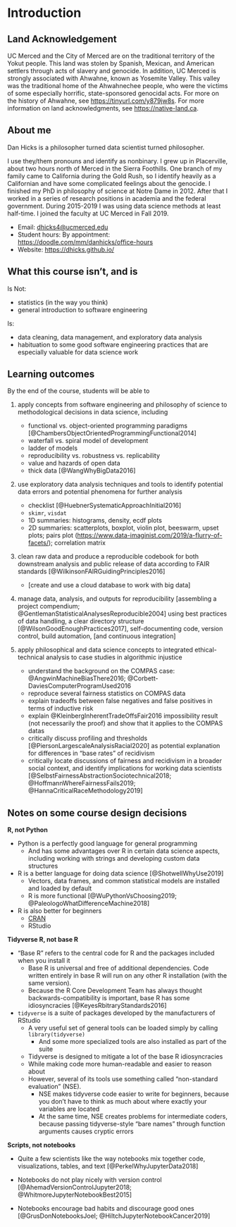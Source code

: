 # Introduction

## Land Acknowledgement ##

UC Merced and the City of Merced are on the traditional territory of the Yokut people.  This land was stolen by Spanish, Mexican, and American settlers through acts of slavery and genocide.  In addition, UC Merced is strongly associated with Ahwahne, known as Yosemite Valley.  This valley was the traditional home of the Ahwahnechee people, who were the victims of some especially horrific, state-sponsored genocidal acts.  For more on the history of Ahwahne, see <https://tinyurl.com/y879jw8s>.  For more information on land acknowledgments, see <https://native-land.ca>.  


## About me ##

Dan Hicks is a philosopher turned data scientist turned philosopher.  

I use they/them pronouns and identify as nonbinary.  I grew up in Placerville, about two hours north of Merced in the Sierra Foothills.  One branch of my family came to California during the Gold Rush, so I identify heavily as a Californian and have some complicated feelings about the genocide.  I finished my PhD in philosophy of science at Notre Dame in 2012.  After that I worked in a series of research positions in academia and the federal government.  During 2015-2019 I was using data science methods at least half-time.  I joined the faculty at UC Merced in Fall 2019.  

- Email: <dhicks4@ucmerced.edu>
- Student hours: By appointment: <https://doodle.com/mm/danhicks/office-hours>
- Website: <https://dhicks.github.io/>


## What this course isn't, and is ##

Is Not: 

- statistics (in the way you think)
- general introduction to software engineering

Is: 

- data cleaning, data management, and exploratory data analysis
- habituation to some good software engineering practices that are especially valuable for data science work

## Learning outcomes ##

By the end of the course, students will be able to 

1. apply concepts from software engineering and philosophy of science to methodological decisions in data science, including
	- functional vs. object-oriented programming paradigms [@ChambersObjectOrientedProgrammingFunctional2014]
	- waterfall vs. spiral model of development
	- ladder of models
	- reproducibility vs. robustness vs. replicability
	- value and hazards of open data
	- thick data [@WangWhyBigData2016]

3. use exploratory data analysis techniques and tools to identify potential data errors and potential phenomena for further analysis
	- checklist [@HuebnerSystematicApproachInitial2016]
	- `skimr`, `visdat`
	- 1D summaries: histograms, density, ecdf plots
	- 2D summaries: scatterplots, boxplot, violin plot, beeswarm, upset plots; pairs plot (<https://www.data-imaginist.com/2019/a-flurry-of-facets/>); correlation matrix

2. clean raw data and produce a reproducible codebook for both downstream analysis and public release of data according to FAIR standards [@WilkinsonFAIRGuidingPrinciples2016]
	- [create and use a cloud database to work with big data]

4. manage data, analysis, and outputs for reproducibility [assembling a project compendium; @GentlemanStatisticalAnalysesReproducible2004] using best practices of data handling, a clear directory structure [@WilsonGoodEnoughPractices2017], self-documenting code, version control, build automation, [and continuous integration] 

5. apply philosophical and data science concepts to integrated ethical-technical analysis to case studies in algorithmic injustice
    - understand the background on the COMPAS case:  @AngwinMachineBiasThere2016; @Corbett-DaviesComputerProgramUsed2016
	- reproduce several fairness statistics on COMPAS data
	- explain tradeoffs between false negatives and false positives in terms of inductive risk
	- explain @KleinbergInherentTradeOffsFair2016 impossibility result (not necessarily the proof) and show that it applies to the COMPAS datas
	- critically discuss profiling and thresholds [@PiersonLargescaleAnalysisRacial2020] as potential explanation for differences in "base rates" of recidivism
	- critically locate discussions of fairness and recidivism in a broader social context, and identify implications for working data scientists [@SelbstFairnessAbstractionSociotechnical2018; @HoffmannWhereFairnessFails2019; @HannaCriticalRaceMethodology2019]


## Notes on some course design decisions ##

**R, not Python**

- Python is a perfectly good language for general programming
    - And has some advantages over R in certain data science aspects, including working with strings and developing custom data structures

- R is a better language for doing data science [@ShotwellWhyUse2019]
    - Vectors, data frames, and common statistical models are installed and loaded by default
    - R is more functional [@WuPythonVsChoosing2019; @PaleologoWhatDifferenceMachine2018]
    
- R is also better for beginners
    - [CRAN](https://twitter.com/kccarrell/status/1030482372775620613)
    - RStudio
    
    
**Tidyverse R, not base R**

- "Base R" refers to the central code for R and the packages included when you install it
    - Base R is universal and free of additional dependencies.  Code written entirely in base R will run on any other R installation (with the same version). 
    - Because the R Core Development Team has always thought backwards-compatibility is important, base R has some idiosyncracies [@KeyesRbitraryStandards2016]
    
- `tidyverse` is a suite of packages developed by the manufacturers of RStudio
    - A very useful set of general tools can be loaded simply by calling `library(tidyverse)`
        - And some more specialized tools are also installed as part of the suite
    - Tidyverse is designed to mitigate a lot of the base R idiosyncracies
    - While making code more human-readable and easier to reason about
    - However, several of its tools use something called "non-standard evaluation" (NSE). 
        - NSE makes tidyverse code easier to write for beginners, because you don't have to think as much about where exactly your variables are located
        - At the same time, NSE creates problems for intermediate coders, because passing tidyverse-style "bare names" through function arguments causes cryptic errors
        

    
**Scripts, not notebooks**

- Quite a few scientists like the way notebooks mix together code, visualizations, tables, and text [@PerkelWhyJupyterData2018]

- Notebooks do not play nicely with version control  [@AhemadVersionControlJupyter2018; @WhitmoreJupyterNotebookBest2015]
- Notebooks encourage bad habits and discourage good ones [@GrusDonNotebooksJoel; @HiltchJupyterNotebookCancer2019]

